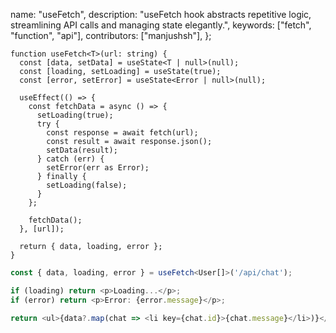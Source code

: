   name: "useFetch",
  description: "useFetch hook abstracts repetitive logic, streamlining API calls and managing state elegantly.",
  keywords: ["fetch", "function", "api"],
  contributors: ["manjushsh"],
};

```tsx
function useFetch<T>(url: string) {
  const [data, setData] = useState<T | null>(null);
  const [loading, setLoading] = useState(true);
  const [error, setError] = useState<Error | null>(null);

  useEffect(() => {
    const fetchData = async () => {
      setLoading(true);
      try {
        const response = await fetch(url);
        const result = await response.json();
        setData(result);
      } catch (err) {
        setError(err as Error);
      } finally {
        setLoading(false);
      }
    };

    fetchData();
  }, [url]);

  return { data, loading, error };
}

```

```typescript
const { data, loading, error } = useFetch<User[]>('/api/chat');

if (loading) return <p>Loading...</p>;
if (error) return <p>Error: {error.message}</p>;

return <ul>{data?.map(chat => <li key={chat.id}>{chat.message}</li>)}</ul>;

```

